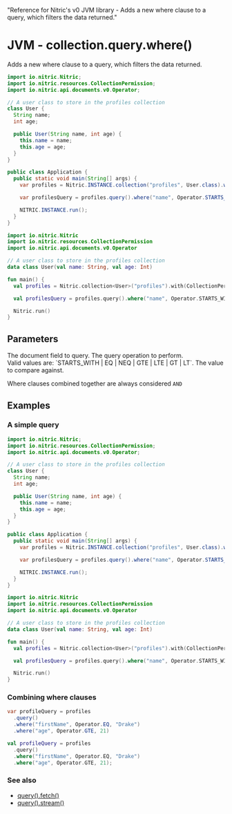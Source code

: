  "Reference for Nitric's v0 JVM library - Adds a new where clause to a query, which filters the data returned."

# JVM - collection.query.where()

Adds a new where clause to a query, which filters the data returned.

<Tabs syncKey="jvm-lang">

<TabItem label="Java">

```java
import io.nitric.Nitric;
import io.nitric.resources.CollectionPermission;
import io.nitric.api.documents.v0.Operator;

// A user class to store in the profiles collection
class User {
  String name;
  int age;

  public User(String name, int age) {
    this.name = name;
    this.age = age;
  }
}

public class Application {
  public static void main(String[] args) {
    var profiles = Nitric.INSTANCE.collection("profiles", User.class).with(CollectionPermission.Read);

    var profilesQuery = profiles.query().where("name", Operator.STARTS_WITH, "T");

    NITRIC.INSTANCE.run();
  }
}
```

</TabItem>

<TabItem label="Kotlin">

```kotlin
import io.nitric.Nitric
import io.nitric.resources.CollectionPermission
import io.nitric.api.documents.v0.Operator

// A user class to store in the profiles collection
data class User(val name: String, val age: Int)

fun main() {
  val profiles = Nitric.collection<User>("profiles").with(CollectionPermission.Read)

  val profilesQuery = profiles.query().where("name", Operator.STARTS_WITH, "T")

  Nitric.run()
}
```

</TabItem>

</Tabs>

## Parameters

<Properties>
  <Property name="field" required type="String">
    The document field to query.
  </Property>
  <Property name="operation" required type="Operator">
    The query operation to perform.
    <br />
    Valid values are: `STARTS_WITH | EQ | NEQ | GTE | LTE | GT | LT`.
  </Property>
  <Property name="value" required type="String or Int or Boolean">
    The value to compare against.
  </Property>
</Properties>

<Note>Where clauses combined together are always considered `AND`</Note>

## Examples

### A simple query

<Tabs syncKey="jvm-lang">

<TabItem label="Java">

```java
import io.nitric.Nitric;
import io.nitric.resources.CollectionPermission;
import io.nitric.api.documents.v0.Operator;

// A user class to store in the profiles collection
class User {
  String name;
  int age;

  public User(String name, int age) {
    this.name = name;
    this.age = age;
  }
}

public class Application {
  public static void main(String[] args) {
    var profiles = Nitric.INSTANCE.collection("profiles", User.class).with(CollectionPermission.Read);

    var profilesQuery = profiles.query().where("name", Operator.STARTS_WITH, "T");

    NITRIC.INSTANCE.run();
  }
}
```

</TabItem>

<TabItem label="Kotlin">

```kotlin
import io.nitric.Nitric
import io.nitric.resources.CollectionPermission
import io.nitric.api.documents.v0.Operator

// A user class to store in the profiles collection
data class User(val name: String, val age: Int)

fun main() {
  val profiles = Nitric.collection<User>("profiles").with(CollectionPermission.Read)

  val profilesQuery = profiles.query().where("name", Operator.STARTS_WITH, "T")

  Nitric.run()
}
```

</TabItem>

</Tabs>

### Combining where clauses

<Tabs syncKey="jvm-lang">

<TabItem label="Java">

```java
var profileQuery = profiles
  .query()
  .where("firstName", Operator.EQ, "Drake")
  .where("age", Operator.GTE, 21)
```

</TabItem>

<TabItem label="Kotlin">

```kotlin
val profileQuery = profiles
  .query()
  .where("firstName", Operator.EQ, "Drake")
  .where("age", Operator.GTE, 21);
```

</TabItem>

</Tabs>

### See also

- [query().fetch()](./collection-query-fetch)
- [query().stream()](./collection-query-stream)
